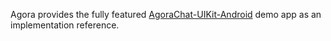 <PlatformWrapper platform="android">
        
Agora provides the fully featured [AgoraChat-UIKit-Android](https://github.com/AgoraIO-Usecase/AgoraChat-UIKit-android) demo app as an implementation reference.

</PlatformWrapper>
